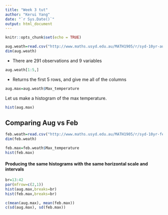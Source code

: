 ```yaml
---
title: "Week 3 tut"
author: "Kerui Yang"
date: "`r Sys.Date()`"
output: html_document
---
```


```r
knitr::opts_chunk$set(echo = TRUE)
```

```r
aug.weath=read.csv("http://www.maths.usyd.edu.au/MATH1905/r/syd-10yr-aug.csv")
dim(aug.weath)
```
- There are 291 observations and 9 variables


```r
aug.weath[1:5,]

```
- Returns the first 5 rows, and give me all of the columns

```r
aug.max=aug.weath$Max_temperature
```

Let us make a histogram of the max temperature.

```r
hist(aug.max)
```


## Comparing Aug vs Feb
```r
feb.weath=read.csv("http://www.maths.usyd.edu.au/MATH1905/r/syd-10yr-feb.csv")
dim(feb.weath)
```
```r
feb.max=feb.weath$Max_temperature
hist(feb.max)
```

#### Producing the same histograms with the same horizontal scale and intervals

```r
br=13:42
par(mfrow=c(2,1))
hist(aug.max,breaks=br)
hist(feb.max,breaks=br)
```


```r
c(mean(aug.max), mean(feb.max))
c(sd(aug.max), sd(feb.max))
```

